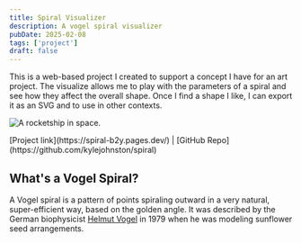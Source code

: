 ```yaml
---
title: Spiral Visualizer
description: A vogel spiral visualizer
pubDate: 2025-02-08
tags: ['project']
draft: false
---
```


This is a web-based project I created to support a concept I have for an art project. The visualize allows me to play with the parameters of a spiral and see how they affect the overall shape. Once I find a shape I like, I can export it as an SVG and to use in other contexts.

<Image src={rocket} alt="A rocketship in space." />
<p class="caption">[Project link](https://spiral-b2y.pages.dev/) | [GitHub Repo](https://github.com/kylejohnston/spiral)</p>

## What's a Vogel Spiral?
A Vogel spiral is a pattern of points spiraling outward in a very natural, super-efficient way, based on the golden angle. It was described by the German biophysicist [Helmut Vogel](https://www.sciencedirect.com/science/article/abs/pii/0025556479900804) in 1979 when he was modeling sunflower seed arrangements.